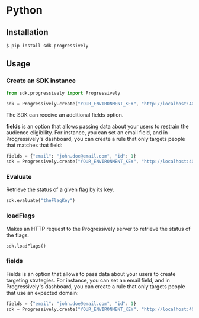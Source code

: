 # Python

## Installation <a href="#installation" id="installation"></a>

```shell
$ pip install sdk-progressively
```

## Usage <a href="#usage" id="usage"></a>

### Create an SDK instance

```python
from sdk.progressively import Progressively

sdk = Progressively.create("YOUR_ENVIRONMENT_KEY", "http://localhost:4000")
```

The SDK can receive an additional fields option.

**fields** is an option that allows passing data about your users to restrain the audience eligibility. For instance, you can set an email field, and in Progressively's dashboard, you can create a rule that only targets people that matches that field:

```python
fields = {"email": "john.doe@email.com", "id": 1}
sdk = Progressively.create("YOUR_ENVIRONMENT_KEY", "http://localhost:4000", fields)
```

### Evaluate

Retrieve the status of a given flag by its key.

```python
sdk.evaluate("theFlagKey")
```

### loadFlags

Makes an HTTP request to the Progressively server to retrieve the status of the flags.

```python
sdk.loadFlags()
```

### fields <a href="#fields" id="fields"></a>

Fields is an option that allows to pass data about your users to create targeting strategies. For instance, you can set an email field, and in Progressively's dashboard, you can create a rule that only targets people that use an expected domain:

```python
fields = {"email": "john.doe@email.com", "id": 1}
sdk = Progressively.create("YOUR_ENVIRONMENT_KEY", "http://localhost:4000", fields)
```
